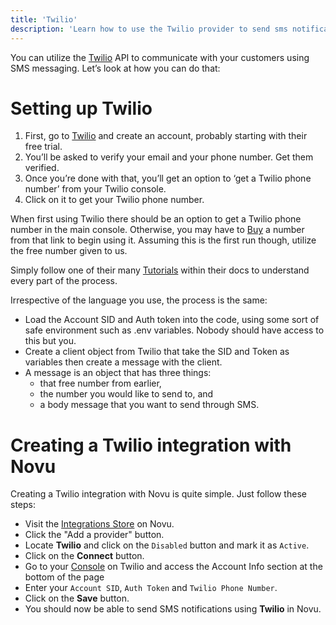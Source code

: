 ```yaml
---
title: 'Twilio'
description: 'Learn how to use the Twilio provider to send sms notifications using Novu'
---
```


You can utilize the [Twilio](https://www.twilio.com/) API to communicate with your customers using SMS messaging. Let’s look at how you can do that:

# Setting up Twilio

1. First, go to [Twilio](https://www.twilio.com/) and create an account, probably starting with their free trial. 
2. You’ll be asked to verify your email and your phone number. Get them verified.
3. Once you’re done with that, you’ll get an option to ‘get a Twilio phone number’ from your Twilio console.
4. Click on it to get your Twilio phone number. 

When first using Twilio there should be an option to get a Twilio phone number in the main console. Otherwise, you may have to [Buy](https://console.twilio.com/us1/develop/phone-numbers/manage/search?frameUrl=%2Fconsole%2Fphone-numbers%2Fsearch%3Fx-target-region%3Dus1&currentFrameUrl=%2Fconsole%2Fphone-numbers%2Fsearch%3FisoCountry%3DUS%26searchTerm%3D%26searchFilter%3Dleft%26searchType%3Dnumber%26x-target-region%3Dus1%26__override_layout__%3Dembed%26bifrost%3Dtrue) a number from that link to begin using it. Assuming this is the first run though, utilize the free number given to us. 

Simply follow one of their many [Tutorials](https://www.twilio.com/docs/usage/requests-to-twilio) within their docs to understand every part of the process.

Irrespective of the language you use, the process is the same:

- Load the Account SID and Auth token into the code, using some sort of safe environment such as .env variables. Nobody should have access to this but you.
- Create a client object from Twilio that take the SID and Token as variables then create a message with the client.
- A message is an object that has three things:
    - that free number from earlier,
    - the number you would like to send to, and
    - a body message that you want to send through SMS.

# Creating a Twilio integration with Novu

Creating a Twilio integration with Novu is quite simple. Just follow these steps:

- Visit the [Integrations Store](https://web.novu.co/integrations) on Novu.
- Click the "Add a provider" button.
- Locate **Twilio** and click on the `Disabled` button and mark it as `Active`.
- Click on the **Connect** button.
- Go to your [Console](https://console.twilio.com/) on Twilio and access the Account Info section at the bottom of the page
- Enter your `Account SID`, `Auth Token` and `Twilio Phone Number`.
- Click on the **Save** button.
- You should now be able to send SMS notifications using **Twilio** in Novu.